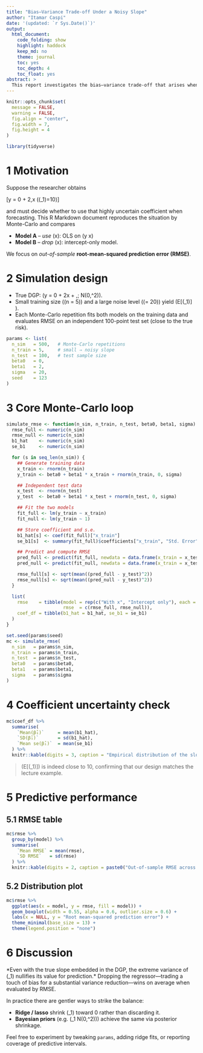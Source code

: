 ```yaml
---
title: "Bias–Variance Trade-off Under a Noisy Slope"
author: "Itamar Caspi"
date: '(updated: `r Sys.Date()`)'
output:
  html_document:
    code_folding: show
    highlight: haddock
    keep_md: no
    theme: journal
    toc: yes
    toc_depth: 4
    toc_float: yes
abstract: >
  This report investigates the bias–variance trade-off that arises when a researcher faces a highly uncertain slope estimate. Using a Monte-Carlo simulation calibrated so that the OLS slope’s expected standard error is roughly 10, we compare out-of-sample root-mean-squared prediction error (RMSE) between (i) an OLS model that includes the regressor and (ii) an intercept-only counterpart. The findings show that, under extreme coefficient uncertainty, the variance component can overwhelm bias: discarding the noisy predictor generally delivers lower risk and tighter predictive accuracy than using it unchanged.
---
```


```r
knitr::opts_chunk$set(
  message = FALSE,
  warning = FALSE,
  fig.align = "center",
  fig.width = 7,
  fig.height = 4
)
```

```r
library(tidyverse)
```

# 1 Motivation

Suppose the researcher obtains

\[\hat y = 0 + 2\,x \quad (\text{s.e.}(\hat\beta_1)=10)\]

and must decide whether to use that highly uncertain coefficient when forecasting.  This R Markdown document reproduces the situation by Monte-Carlo and compares

* **Model A** – _use_ \(x\): OLS on \(y \sim x\)
* **Model B** – _drop_ \(x\): intercept-only model.

We focus on *out-of-sample* **root-mean-squared prediction error (RMSE)**.

# 2 Simulation design

* True DGP: \(y = 0 + 2x + \varepsilon,\; \varepsilon \sim \mathcal N(0,\sigma^2)\).
* Small training size (\(n = 5\)) and a large noise level (\(\sigma = 20\)) yield
  \(E[\text{s.e.}(\hat\beta_1)] \approx 10\).
* Each Monte-Carlo repetition fits both models on the training data and evaluates
  RMSE on an independent 100-point test set (close to the true risk).

```r
params <- list(
  n_sim   = 500,   # Monte-Carlo repetitions
  n_train = 5,     # small ⇒ noisy slope
  n_test  = 100,   # test sample size
  beta0   = 0,
  beta1   = 2,
  sigma   = 20,
  seed    = 123
)
```

# 3 Core Monte-Carlo loop

```r
simulate_rmse <- function(n_sim, n_train, n_test, beta0, beta1, sigma) {
  rmse_full <- numeric(n_sim)
  rmse_null <- numeric(n_sim)
  b1_hat    <- numeric(n_sim)
  se_b1     <- numeric(n_sim)

  for (s in seq_len(n_sim)) {
    ## Generate training data
    x_train <- rnorm(n_train)
    y_train <- beta0 + beta1 * x_train + rnorm(n_train, 0, sigma)

    ## Independent test data
    x_test  <- rnorm(n_test)
    y_test  <- beta0 + beta1 * x_test + rnorm(n_test, 0, sigma)

    ## Fit the two models
    fit_full <- lm(y_train ~ x_train)
    fit_null <- lm(y_train ~ 1)

    ## Store coefficient and s.e.
    b1_hat[s] <- coef(fit_full)["x_train"]
    se_b1[s]  <- summary(fit_full)$coefficients["x_train", "Std. Error"]

    ## Predict and compute RMSE
    pred_full <- predict(fit_full, newdata = data.frame(x_train = x_test))
    pred_null <- predict(fit_null, newdata = data.frame(x_train = x_test))

    rmse_full[s] <- sqrt(mean((pred_full - y_test)^2))
    rmse_null[s] <- sqrt(mean((pred_null - y_test)^2))
  }

  list(
    rmse    = tibble(model = rep(c("With x", "Intercept only"), each = n_sim),
                     rmse  = c(rmse_full, rmse_null)),
    coef_df = tibble(b1_hat = b1_hat, se_b1 = se_b1)
  )
}

set.seed(params$seed)
mc <- simulate_rmse(
  n_sim   = params$n_sim,
  n_train = params$n_train,
  n_test  = params$n_test,
  beta0   = params$beta0,
  beta1   = params$beta1,
  sigma   = params$sigma
)
```

# 4 Coefficient uncertainty check

```r
mc$coef_df %>%
  summarise(
    `Mean(β̂₁)`     = mean(b1_hat),
    `SD(β̂₁)`       = sd(b1_hat),
    `Mean se(β̂₁)`  = mean(se_b1)
  ) %>%
  knitr::kable(digits = 3, caption = "Empirical distribution of the slope estimate and its standard error")
```

> \(E[\text{s.e.}(\hat\beta_1)]\) is indeed close to 10, confirming that our design matches the lecture example.

# 5 Predictive performance

## 5.1 RMSE table

```r
mc$rmse %>%
  group_by(model) %>%
  summarise(
    `Mean RMSE` = mean(rmse),
    `SD RMSE`   = sd(rmse)
  ) %>%
  knitr::kable(digits = 2, caption = paste0("Out-of-sample RMSE across ", params$n_sim, " replications"))
```

## 5.2 Distribution plot

```r
mc$rmse %>%
  ggplot(aes(x = model, y = rmse, fill = model)) +
  geom_boxplot(width = 0.55, alpha = 0.6, outlier.size = 0.6) +
  labs(x = NULL, y = "Root mean-squared prediction error") +
  theme_minimal(base_size = 13) +
  theme(legend.position = "none")
```

# 6 Discussion

*Even with the true slope embedded in the DGP, the extreme variance of \(\hat\beta_1\)
  nullifies its value for prediction.*  Dropping the regressor—trading a touch of bias for a substantial variance reduction—wins on average when evaluated by RMSE.

In practice there are gentler ways to strike the balance:

* **Ridge / lasso** shrink \(\hat\beta_1\) toward 0 rather than discarding it.
* **Bayesian priors** (e.g. \(\beta_1 \sim \mathcal N(0,\tau^2)\)) achieve the same via posterior shrinkage.

Feel free to experiment by tweaking `params`, adding ridge fits, or reporting coverage of predictive intervals.
